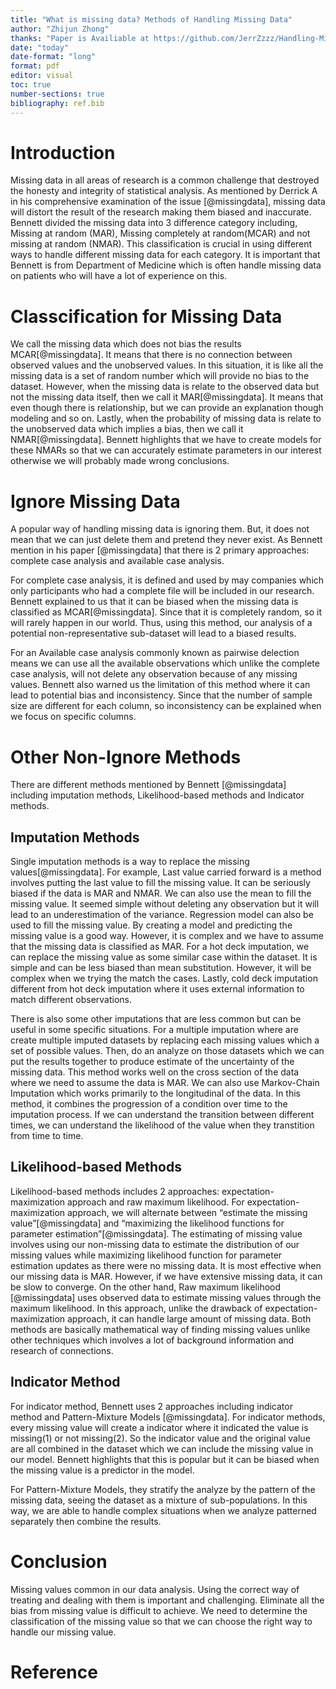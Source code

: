 ```yaml
---
title: "What is missing data? Methods of Handling Missing Data"
author: "Zhijun Zhong"
thanks: "Paper is Availiable at https://github.com/JerrZzzz/Handling-Missing-data.git. Reviewed by Xincheng Zhang at https://github.com/JerrZzzz/Handling-Missing-data/issues/1"
date: "today"
date-format: "long"
format: pdf
editor: visual
toc: true
number-sections: true
bibliography: ref.bib
---
```


# Introduction

Missing data in all areas of research is a common challenge that destroyed the honesty and integrity of statistical analysis. As mentioned by Derrick A in his comprehensive examination of the issue [@missingdata], missing data will distort the result of the research making them biased and inaccurate. Bennett divided the missing data into 3 difference category including, Missing at random (MAR), Missing completely at random(MCAR) and not missing at random (NMAR). This classification is crucial in using different ways to handle different missing data for each category. It is important that Bennett is from Department of Medicine which is often handle missing data on patients who will have a lot of experience on this.

# Classcification for Missing Data

We call the missing data which does not bias the results MCAR[@missingdata]. It means that there is no connection between observed values and the unobserved values. In this situation, it is like all the missing data is a set of random number which will provide no bias to the dataset. However, when the missing data is relate to the observed data but not the missing data itself, then we call it MAR[@missingdata]. It means that even though there is relationship, but we can provide an explanation though modeling and so on. Lastly, when the probability of missing data is relate to the unobserved data which implies a bias, then we call it NMAR[@missingdata]. Bennett highlights that we have to create models for these NMARs so that we can accurately estimate parameters in our interest otherwise we will probably made wrong conclusions.

# Ignore Missing Data

A popular way of handling missing data is ignoring them. But, it does not mean that we can just delete them and pretend they never exist. As Bennett mention in his paper [@missingdata] that there is 2 primary approaches: complete case analysis and available case analysis.

For complete case analysis, it is defined and used by may companies which only participants who had a complete file will be included in our research. Bennett explained to us that it can be biased when the missing data is classified as MCAR[@missingdata]. Since that it is completely random, so it will rarely happen in our world. Thus, using this method, our analysis of a potential non-representative sub-dataset will lead to a biased results.

For an Available case analysis commonly known as pairwise delection means we can use all the available observations which unlike the complete case analysis, will not delete any observation because of any missing values. Bennett also warned us the limitation of this method where it can lead to potential bias and inconsistency. Since that the number of sample size are different for each column, so inconsistency can be explained when we focus on specific columns.

# Other Non-Ignore Methods

There are different methods mentioned by Bennett [@missingdata] including imputation methods, Likelihood-based methods and Indicator methods.

## Imputation Methods

Single imputation methods is a way to replace the missing values[@missingdata]. For example, Last value carried forward is a method involves putting the last value to fill the missing value. It can be seriously biased if the data is MAR and NMAR. We can also use the mean to fill the missing value. It seemed simple without deleting any observation but it will lead to an underestimation of the variance. Regression model can also be used to fill the missing value. By creating a model and predicting the missing value is a good way. However, it is complex and we have to assume that the missing data is classified as MAR. For a hot deck imputation, we can replace the missing value as some similar case within the dataset. It is simple and can be less biased than mean substitution. However, it will be complex when we trying the match the cases. Lastly, cold deck imputation different from hot deck imputation where it uses external information to match different observations.

There is also some other imputations that are less common but can be useful in some specific situations. For a multiple imputation where are create multiple imputed datasets by replacing each missing values which a set of possible values. Then, do an analyze on those datasets which we can put the results together to produce estimate of the uncertainty of the missing data. This method works well on the cross section of the data where we need to assume the data is MAR. We can also use Markov-Chain Imputation which works primarily to the longitudinal of the data. In this method, it combines the progression of a condition over time to the imputation process. If we can understand the transition between different times, we can understand the likelihood of the value when they transtition from time to time.

## Likelihood-based Methods

Likelihood-based methods includes 2 approaches: expectation-maximization approach and raw maximum likelihood. For expectation-maximization approach, we will alternate between "estimate the missing value"[@missingdata] and "maximizing the likelihood functions for parameter estimation"[@missingdata]. The estimating of missing value involves using our non-missing data to estimate the distribution of our missing values while maximizing likelihood function for parameter estimation updates as there were no missing data. It is most effective when our missing data is MAR. However, if we have extensive missing data, it can be slow to converge. On the other hand, Raw maximum likelihood [@missingdata] uses observed data to estimate missing values through the maximum likelihood. In this approach, unlike the drawback of expectation-maximization approach, it can handle large amount of missing data. Both methods are basically mathematical way of finding missing values unlike other techniques which involves a lot of background information and research of connections. 

## Indicator Method

For indicator method, Bennett uses 2 approaches including indicator method and Pattern-Mixture Models [@missingdata]. For indicator methods, every missing value will create a indicator where it indicated the value is missing(1) or not missing(2). So the indicator value and the original value are all combined in the dataset which we can include the missing value in our model. Bennett highlights that this is popular but it can be biased when the missing value is a predictor in the model. 

For Pattern-Mixture Models, they stratify the analyze by the pattern of the missing data, seeing the dataset as a mixture of sub-populations. In this way, we are able to handle complex situations when we analyze patterned separately then combine the results.

# Conclusion

Missing values common in our data analysis. Using the correct way of treating and dealing with them is important and challenging. Eliminate all the bias from missing value is difficult to achieve. We need to determine the classification of the missing value so that we can choose the right way to handle our missing value.

# Reference
